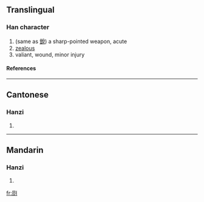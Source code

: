 ==Translingual==
===Han character===
{{Han char|rad=刀|as=10|sn=12|four=|canj=一火中弓 (MFLN)}}
# (same as [[銳]]) a sharp-pointed weapon, acute
# [[zealous]]
# valiant, wound, minor injury
====References====
{{Han ref|kx=0142.390|hdz=10349.200|uh=34F9|ud=13561}}

----
==Cantonese==
===Hanzi===
{{yue-hanzi|jyut=|y=jeui6}}
# {{defn|Cantonese}}

----
==Mandarin==
===Hanzi===
{{cmn-hanzi|pin=[[ruì]] (rui4)|wg=jui<sup>4</sup>}}
# {{defn|Mandarin}}

[[fr:㓹]]